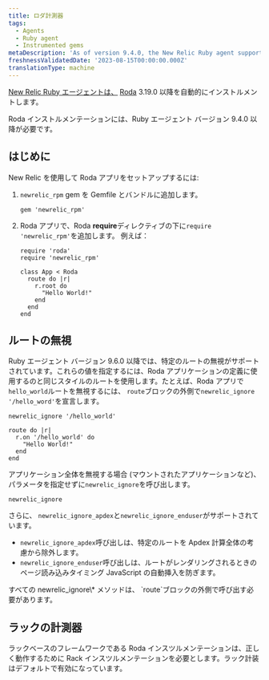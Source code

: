 ```yaml
---
title: ロダ計測器
tags:
  - Agents
  - Ruby agent
  - Instrumented gems
metaDescription: 'As of version 9.4.0, the New Relic Ruby agent supports Roda 3.19.0 or higher.'
freshnessValidatedDate: '2023-08-15T00:00:00.000Z'
translationType: machine
---
```


[New Relic Ruby エージェントは、](/docs/agents/ruby-agent/getting-started/new-relic-ruby) [Roda](https://roda.jeremyevans.net/) 3.19.0 以降を自動的にインストルメントします。

<Callout variant="important">
  Roda インストルメンテーションには、Ruby エージェント バージョン 9.4.0 以降が必要です。
</Callout>

## はじめに

New Relic を使用して Roda アプリをセットアップするには:

1. `newrelic_rpm` gem を Gemfile とバンドルに追加します。

   ```
   gem 'newrelic_rpm'
   ```

2. Roda アプリで、Roda <DNT>**require**</DNT>ディレクティブの下に`require 'newrelic_rpm'`を追加します。 例えば：

   ```
   require 'roda'
   require 'newrelic_rpm'

   class App < Roda
     route do |r|
       r.root do
         "Hello World!"
       end
     end
   end
   ```

## ルートの無視

Ruby エージェント バージョン 9.6.0 以降では、特定のルートの無視がサポートされています。これらの値を指定するには、Roda アプリケーションの定義に使用するのと同じスタイルのルートを使用します。たとえば、Roda アプリで`hello_world`ルートを無視するには、 `route`ブロックの外側で`newrelic_ignore '/hello_word'`を宣言します。

```
newrelic_ignore '/hello_world'

route do |r|
  r.on '/hello_world' do
    "Hello World!"
  end
end
```

アプリケーション全体を無視する場合 (マウントされたアプリケーションなど)、パラメータを指定せずに`newrelic_ignore`を呼び出します。

```
newrelic_ignore
```

さらに、 `newrelic_ignore_apdex`と`newrelic_ignore_enduser`がサポートされています。

* `newrelic_ignore_apdex`呼び出しは、特定のルートを Apdex 計算全体の考慮から除外します。
* `newrelic_ignore_enduser`呼び出しは、ルートがレンダリングされるときのページ読み込みタイミング JavaScript の自動挿入を防ぎます。

<Callout variant="important">
  すべての newrelic_ignore\* メソッドは、 `route`ブロックの外側で呼び出す必要があります。
</Callout>

## ラックの計測器

ラックベースのフレームワークである Roda インスツルメンテーションは、正しく動作するために Rack インスツルメンテーションを必要とします。ラック計装はデフォルトで有効になっています。
